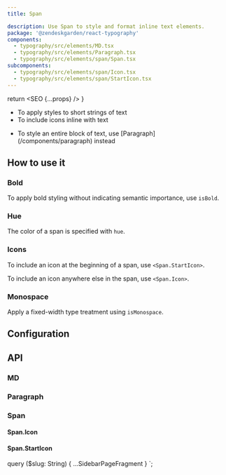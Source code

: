 ```yaml
---
title: Span

description: Use Span to style and format inline text elements.
package: '@zendeskgarden/react-typography'
components:
  - typography/src/elements/MD.tsx
  - typography/src/elements/Paragraph.tsx
  - typography/src/elements/span/Span.tsx
subcomponents:
  - typography/src/elements/span/Icon.tsx
  - typography/src/elements/span/StartIcon.tsx
---
```



  return <SEO {...props} />
}

<Usage>
  <Use>
    <ul>
      <li>To apply styles to short strings of text</li>
      <li>To include icons inline with text</li>
    </ul>
  </Use>
  <Misuse>
    <ul>
      <li>
        <Markdown>
          To style an entire block of text, use [Paragraph](/components/paragraph) instead
        </Markdown>
      </li>
    </ul>
  </Misuse>
</Usage>

## How to use it

### Bold

To apply bold styling without indicating semantic importance, use `isBold`.


<CodeExample code={BoldCode}>
  <Bold />
</CodeExample>

### Hue

The color of a span is specified with `hue`.


<CodeExample code={HueCode}>
  <Hue />
</CodeExample>

### Icons

To include an icon at the beginning of a span, use `<Span.StartIcon>`.


<CodeExample code={StartIconCode}>
  <StartIcon />
</CodeExample>

To include an icon anywhere else in the span, use `<Span.Icon>`.


<CodeExample code={IconCode}>
  <Icon />
</CodeExample>

### Monospace

Apply a fixed-width type treatment using `isMonospace`.


<CodeExample code={MonospaceCode}>
  <Monospace />
</CodeExample>

## Configuration

<Configuration reactPackage={props.data.mdx.package} components={props.data.mdx.components} />

## API

### MD

<Component components={props.data.mdx.components} componentName="md" />

<PropSheet components={props.data.mdx.components} componentName="md" />

### Paragraph

<Component components={props.data.mdx.components} componentName="paragraph" />

<PropSheet components={props.data.mdx.components} componentName="paragraph" />

### Span

<Component components={props.data.mdx.components} componentName="span" />

<PropSheet components={props.data.mdx.components} componentName="span" />

#### Span.Icon

<Component components={props.data.mdx.subcomponents} componentName="span.icon" />

<PropSheet components={props.data.mdx.subcomponents} componentName="span.icon" />

#### Span.StartIcon

<Component components={props.data.mdx.subcomponents} componentName="span.startIcon" />

<PropSheet components={props.data.mdx.subcomponents} componentName="span.startIcon" />


  query ($slug: String) {
    ...SidebarPageFragment
  }
`;
